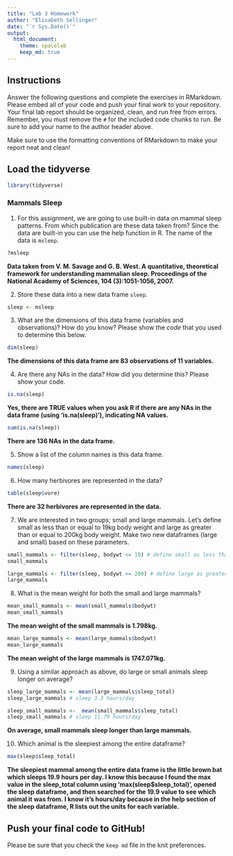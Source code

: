 ```yaml
---
title: "Lab 3 Homework"
author: "Elisabeth Sellinger"
date: "`r Sys.Date()`"
output:
  html_document: 
    theme: spacelab
    keep_md: true
---
```

 
## Instructions
Answer the following questions and complete the exercises in RMarkdown. Please embed all of your code and push your final work to your repository. Your final lab report should be organized, clean, and run free from errors. Remember, you must remove the `#` for the included code chunks to run. Be sure to add your name to the author header above.  

Make sure to use the formatting conventions of RMarkdown to make your report neat and clean!  

## Load the tidyverse
```r
library(tidyverse)
```

### Mammals Sleep  
1. For this assignment, we are going to use built-in data on mammal sleep patterns. From which publication are these data taken from? Since the data are built-in you can use the help function in R. The name of the data is `msleep`.  
```r
?msleep
```
**Data taken from V. M. Savage and G. B. West. A quantitative, theoretical framework for understanding mammalian sleep. Proceedings of the National Academy of Sciences, 104 (3):1051-1056, 2007.** 

2. Store these data into a new data frame `sleep`.  
```r
sleep <- msleep
```

3. What are the dimensions of this data frame (variables and observations)? How do you know? Please show the *code* that you used to determine this below.  
```r
dim(sleep)
```
**The dimensions of this data frame are 83 observations of 11 variables.**  

4. Are there any NAs in the data? How did you determine this? Please show your code.  
```r
is.na(sleep)
```
**Yes, there are TRUE values when you ask R if there are any NAs in the data frame (using 'is.na(sleep)'), indicating NA values.** 

```r
sum(is.na(sleep))
```
**There are 136 NAs in the data frame.**  

5. Show a list of the column names is this data frame.
```r
names(sleep)
```

6. How many herbivores are represented in the data?  
```r
table(sleep$vore)
```
**There are 32 herbivores are represented in the data.**  

7. We are interested in two groups; small and large mammals. Let's define small as less than or equal to 19kg body weight and large as greater than or equal to 200kg body weight. Make two new dataframes (large and small) based on these parameters.
```r
small_mammals <- filter(sleep, bodywt <= 19) # define small as less than or equal to 19kg body weight
small_mammals
```
```r
large_mammals <- filter(sleep, bodywt >= 200) # define large as greater than or equal to 200kg body weight
large_mammals
```


8. What is the mean weight for both the small and large mammals?
```r
mean_small_mammals <- mean(small_mammals$bodywt)
mean_small_mammals
```
**The mean weight of the small mammals is 1.798kg.**  

```r
mean_large_mammals <- mean(large_mammals$bodywt)
mean_large_mammals
```
**The mean weight of the large mammals is 1747.071kg. ** 

9. Using a similar approach as above, do large or small animals sleep longer on average?  
```r
sleep_large_mammals <- mean(large_mammals$sleep_total)
sleep_large_mammals # sleep 3.3 hours/day
```

```r
sleep_small_mammals <-  mean(small_mammals$sleep_total)
sleep_small_mammals # sleep 11.79 hours/day
```
**On average, small mammals sleep longer than large mammals.**  

10. Which animal is the sleepiest among the entire dataframe?
```r
max(sleep$sleep_total)
```
**The sleepiest mammal among the entire data frame is the little brown bat which sleeps 19.9 hours per day. I know this because I found the max value in the sleep_total column using 'max(sleep$sleep_total)', opened the sleep dataframe, and then searched for the 19.9 value to see which animal it was from. I know it's hours/day because in the help section of the sleep dataframe, R lists out the units for each variable.**  

## Push your final code to GitHub!
Please be sure that you check the `keep md` file in the knit preferences.   